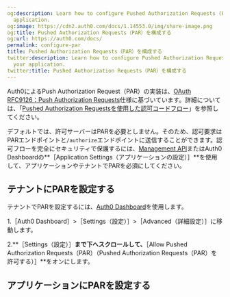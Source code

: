 ```yaml
---
og:description: Learn how to configure Pushed Authorization Requests (PAR) for your
  application.
og:image: https://cdn2.auth0.com/docs/1.14553.0/img/share-image.png
og:title: Pushed Authorization Requests（PAR）を構成する
og:url: https://auth0.com/docs/
permalink: configure-par
title: Pushed Authorization Requests（PAR）を構成する
twitter:description: Learn how to configure Pushed Authorization Requests (PAR) for
  your application.
twitter:title: Pushed Authorization Requests（PAR）を構成する
---
```




Auth0によるPush Authorization Request（PAR）の実装は、[OAuth RFC9126：Push Authorization Requests](https://www.rfc-editor.org/rfc/rfc9126.html)仕様に基づいています。詳細については、「[Pushed Authorization Requestsを使用した認可コードフロー](/authorization-code-flow-with-par)」を参照してください。

デフォルトでは、許可サーバーはPARを必要としません。そのため、認可要求はPARエンドポイントと`/authorize`エンドポイントに送信することができます。認可フローを完全にセキュリティで保護するには、[Management API](https://auth0.com/docs/api/management/v2)またはAuth0 Dashboardの**［Application Settings（アプリケーションの設定）］**を使用して、アプリケーションやテナントでPARを必須にしてください。

## テナントにPARを設定する

テナントでPARを設定するには、[Auth0 Dashboard](https://manage.auth0.com/)を使用します。

1.［Auth0 Dashboard］>［Settings（設定）］>［Advanced（詳細設定）］に移動します。

2.**［Settings（設定）］**まで下へスクロールして、**［Allow Pushed Authorization Requests（PAR）（Pushed Authorization Requests（PAR）を許可する）］**をオンにします。

## アプリケーションにPARを設定する